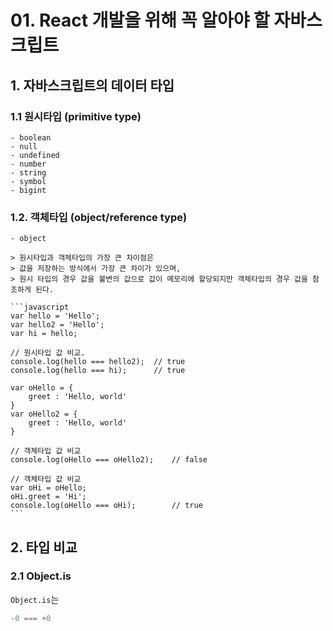 # 01. React 개발을 위해 꼭 알아야 할 자바스크립트


## 1. 자바스크립트의 데이터 타입  

  ### 1.1 원시타입 (primitive type)
    - boolean
    - null
    - undefined
    - number
    - string
    - symbol
    - bigint  

  ### 1.2. 객체타입 (object/reference type)
    - object

    > 원시타입과 객체타입의 가장 큰 차이점은  
    > 값을 저장하는 방식에서 가장 큰 차이가 있으며,  
    > 원시 타입의 경우 값을 불변의 값으로 값이 메모리에 할당되지만 객체타입의 경우 값을 참조하게 된다.

    ```javascript
    var hello = 'Hello';
    var hello2 = 'Hello';
    var hi = hello;

    // 원시타입 값 비교.
    console.log(hello === hello2);  // true
    console.log(hello === hi);      // true

    var oHello = {
        greet : 'Hello, world'
    }
    var oHello2 = {
        greet : 'Hello, world'
    }

    // 객체타입 값 비교
    console.log(oHello === oHello2);    // false

    // 객체타입 값 비교
    var oHi = oHello;
    oHi.greet = 'Hi';
    console.log(oHello === oHi);        // true
    ```

## 2. 타입 비교
  ### 2.1 Object.is
  `Object.is`는 

  ```javascript
  -0 === +0
  ```